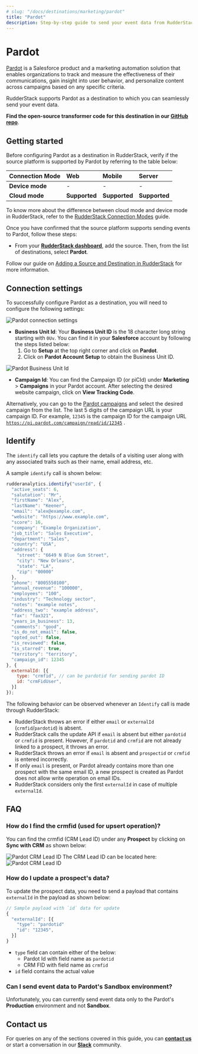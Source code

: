 ```yaml
---
# slug: "/docs/destinations/marketing/pardot"
title: "Pardot"
description: Step-by-step guide to send your event data from RudderStack to Pardot.
---
```


# Pardot

[Pardot](https://www.pardot.com/) is a Salesforce product and a marketing automation solution that enables organizations to track and measure the effectiveness of their communications, gain insight into user behavior, and personalize content across campaigns based on any specific criteria.

RudderStack supports Pardot as a destination to which you can seamlessly send your event data.

<div class="successBlock">

  <strong>Find the open-source transformer code for this destination in our <a href="https://github.com/rudderlabs/rudder-transformer/tree/master/v0/destinations/pardot">GitHub repo</a></strong>.
</div>

## Getting started

Before configuring Pardot as a destination in RudderStack, verify if the source platform is supported by Pardot by referring to the table below:

| **Connection Mode** | **Web**       | **Mobile**    | **Server**    |
| :------------------ | :------------ | :------------ | :------------ |
| **Device mode**     | -             | -             | -             |
| **Cloud mode**      | **Supported** | **Supported** | **Supported** |

<div class="infoBlock">

To know more about the difference between cloud mode and device mode in RudderStack, refer to the <a href="https://rudderstack.com/docs/connections/rudderstack-connection-modes/">RudderStack Connection Modes</a> guide.
</div>

Once you have confirmed that the source platform supports sending events to Pardot, follow these steps:

- From your [**RudderStack dashboard**](https://app.rudderstack.com/), add the source. Then, from the list of destinations, select **Pardot**.

<div class="infoBlock">

Follow our guide on <a href="https://rudderstack.com/docs/connections/adding-source-and-destination-rudderstack/">Adding a Source and Destination in RudderStack</a> for more information.
</div>

## Connection settings

To successfully configure Pardot as a destination, you will need to configure the following settings:

<img src="../../assets/event-stream-destinations/pardot-connection-settings3.png" alt="Pardot connection settings"/>

- **Business Unit Id**: Your **Business Unit ID** is the 18 character long string starting with `0Uv`. You can find it in your **Salesforce** account by following the steps listed below:
  1. Go to **Setup** at the top right corner and click on **Pardot**. 
  2. Click on **Pardot Account Setup** to obtain the Business Unit ID.

<img src="../../assets/event-stream-destinations/pardot-business-unit-id.png" alt="Pardot Business Unit Id"/>

- **Campaign Id**: You can find the Campaign ID (or piCId) under **Marketing** > **Campaigns** in your Pardot account. After selecting the desired website campaign, click on **View Tracking Code**.

<div class="infoBlock">
  
Alternatively, you can go to the <a href="https://pi.pardot.com/campaign">Pardot campaigns</a> and select the desired campaign from the list. The last 5 digits of the campaign URL is your campaign ID. For example, <code class="inline-code">12345</code> is the campaign ID for the campaign URL <code class="inline-code">https://pi.pardot.com/campaign/read/id/12345</code> .

</div>

## Identify

The `identify` call lets you capture the details of a visiting user along with any associated traits such as their name, email address, etc.

A sample `identify` call is shown below:

```javascript
rudderanalytics.identify("userId", {
  "active_seats": 6,
  "salutation": "Mr",
  "firstName": "Alex",
  "lastName": "Keener",
  "email": "alex@example.com",
  "website": "https://www.example.com",
  "score": 16,
  "company": "Example Organization",
  "job_title": "Sales Executive",
  "department": "Sales",
  "country": "USA",
  "address": {
    "street": "6649 N Blue Gum Street",
    "city": "New Orleans",
    "state": "LA",
    "zip": "00000"
  },
  "phone": "8005550100",
  "annual_revenue": "100000",
  "employees": "100",
  "industry": "Technology sector",
  "notes": "example notes",
  "address_two": "example address",
  "fax": "fax321",
  "years_in_business": 13,
  "comments": "good",
  "is_do_not_email": false,
  "opted_out": false,
  "is_reviewed": false,
  "is_starred": true,
  "territory": "territory",
  "campaign_id": 12345
}, {
  externalId: [{
    type: "crmfid", // can be pardotid for sending pardot ID
    id: "crmFidUser",
  }]
});
```
The following behavior can be observed whenever an `Identify` call is made through RudderStack:
* RudderStack throws an error if either `email` or `externalId` (`crmfid`/`pardotid`) is absent.
* RudderStack calls the update API if `email` is absent but either `pardotid` or `crmfid` is present. However, if `pardotid` and `crmfid` are not already linked to a prospect, it throws an error.
* RudderStack throws an error if `email` is absent and `prospectid` or `crmfid` is entered incorrectly.
* If only `email` is present, or Pardot already contains more than one prospect with the same email ID, a new prospect is created as Pardot does not allow write operation on email IDs.
* RudderStack considers only the first `externalId` in case of multiple `externalId`.


## FAQ

### How do I find the crmfid (used for upsert operation)?
You can find the crmfid (CRM Lead ID) under any **Prospect** by clicking on **Sync with CRM** as shown below:

<img src="../../assets/event-stream-destinations/Pardot-crmfid1.png" alt="Pardot CRM Lead ID"/>
The CRM Lead ID can be located here:
<img src="../../assets/event-stream-destinations/Pardot-crmfid2.png" alt="Pardot CRM Lead ID"/>

### How do I update a prospect's data?

To update the prospect data, you need to send a payload that contains `externalId` in the payload as shown below:
```javascript
// Sample payload with `id` data for update
{
  "externalId": [{
    "type": "pardotid"
    "id": "12345",
  }]
}
```
- `type` field can contain either of the below:
  - Pardot Id with field name as `pardotid`
  - CRM FID with field name as `crmfid`
- `id` field contains the actual value

### Can I send event data to Pardot's Sandbox environment?

Unfortunately, you can currently send event data only to the Pardot's **Production** environment and not **Sandbox**.

## Contact us

For queries on any of the sections covered in this guide, you can [**contact us**](mailto:%20docs@rudderstack.com) or start a conversation in our [**Slack**](https://rudderstack.com/join-rudderstack-slack-community) community.
